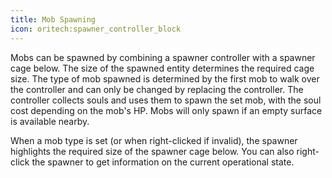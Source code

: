 ```yaml
---
title: Mob Spawning
icon: oritech:spawner_controller_block
---
```


<ModAsset location="oritech:spawner_controller_block" />

Mobs can be spawned by combining a spawner controller with a spawner cage below. The size of the spawned entity determines the required cage size. The type of mob spawned is determined by the first mob to walk over the controller and can only be changed by replacing the controller. The controller collects souls and uses them to spawn the set mob, with the soul cost depending on the mob's HP. Mobs will only spawn if an empty surface is available nearby.

When a mob type is set (or when right-clicked if invalid), the spawner highlights the required size of the spawner cage below. You can also right-click the spawner to get information on the current operational state.

